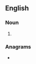 {{also|atto-metres}}
==English==

===Noun===
{{head|en|noun plural form}}

# {{plural of|attometre|lang=en}}

===Anagrams===
* {{anagrams|en|attometers}}